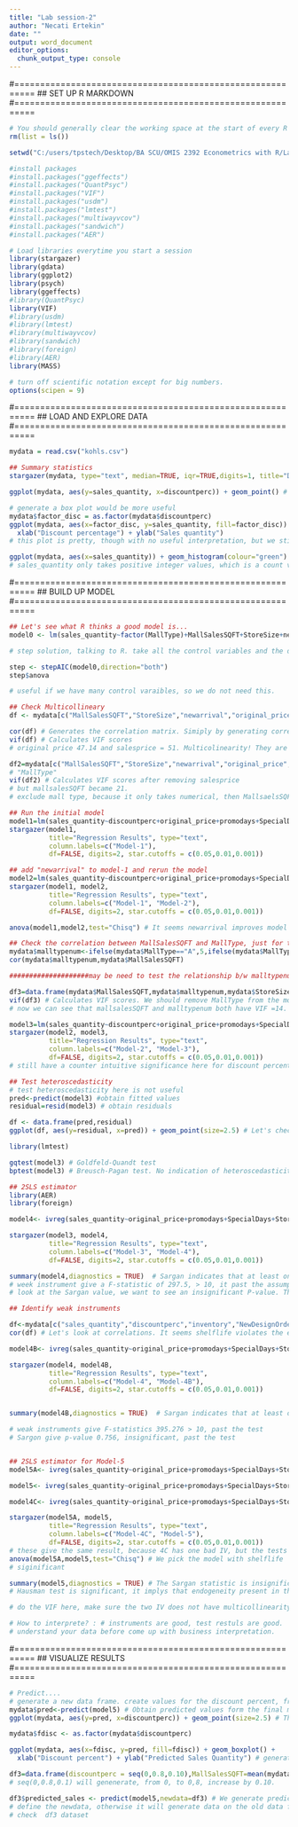 ---
title: "Lab session-2"
author: "Necati Ertekin"
date: ""
output: word_document
editor_options: 
  chunk_output_type: console
---
#==========================================================
## SET UP R MARKDOWN
#==========================================================
```{r}
# You should generally clear the working space at the start of every R session
rm(list = ls())

setwd("C:/users/tpstech/Desktop/BA SCU/OMIS 2392 Econometrics with R/Lab Sessions")

#install packages
#install.packages("ggeffects")
#install.packages("QuantPsyc")
#install.packages("VIF")
#install.packages("usdm")
#install.packages("lmtest")
#install.packages("multiwayvcov")
#install.packages("sandwich")
#install.packages("AER")

# Load libraries everytime you start a session
library(stargazer)
library(gdata)
library(ggplot2)
library(psych) 
library(ggeffects)
#library(QuantPsyc)
library(VIF)
#library(usdm)
#library(lmtest)
#library(multiwayvcov)
#library(sandwich)
#library(foreign)
#library(AER)
library(MASS)

# turn off scientific notation except for big numbers. 
options(scipen = 9)
```
#==========================================================
## LOAD AND EXPLORE DATA
#==========================================================
```{r}
mydata = read.csv("kohls.csv")

## Summary statistics
stargazer(mydata, type="text", median=TRUE, iqr=TRUE,digits=1, title="Descriptive Statistics")  

ggplot(mydata, aes(y=sales_quantity, x=discountperc)) + geom_point() # we can use the raw variable

# generate a box plot would be more useful 
mydata$factor_disc = as.factor(mydata$discountperc)
ggplot(mydata, aes(x=factor_disc, y=sales_quantity, fill=factor_disc)) + geom_boxplot() + 
  xlab("Discount percentage") + ylab("Sales quantity") 
# this plot is pretty, though with no useful interpretation, but we still include this because this provide additional confidence to prove to your audience. 

ggplot(mydata, aes(x=sales_quantity)) + geom_histogram(colour="green") # we can use the raw variable
# sales_quantity only takes positive integer values, which is a count varaible. but the data is normal distributed, which does not need to take the log transformation. 
```
#==========================================================
## BUILD UP MODEL
#==========================================================
```{r}
## Let's see what R thinks a good model is...
model0 <- lm(sales_quantity~factor(MallType)+MallSalesSQFT+StoreSize+newarrival+original_price+saleprice+discountperc+promodays+SpecialDays+shelflife+inventory+NewDesignOrders+CompetitorAvgDisc, data=mydata)

# step solution, talking to R. take all the control variables and the dependent variable, and tell me the correlations. R does it by removing a varaible and add it back and generates the chi-square for comparison. The R will give a final model with all the contraol variables that are correlated with the dependent variable. It doesn't mean it is a good model, but it is a clean start. 

step <- stepAIC(model0,direction="both")
step$anova

# useful if we have many control varaibles, so we do not need this. 

## Check Multicollineary
df <- mydata[c("MallSalesSQFT","StoreSize","newarrival","original_price","saleprice","discountperc","promodays","SpecialDays")]

cor(df) # Generates the correlation matrix. Simiply by generating correlation, >0.8 does not mean multicollinearity. They generate concerns, but still need VIF scores.  
vif(df) # Calculates VIF scores
# original price 47.14 and salesprice = 51. Multicolinearity! They are highly correlated. remove one. Remove sales Price. 

df2=mydata[c("MallSalesSQFT","StoreSize","newarrival","original_price","discountperc","promodays","SpecialDays")]
# "MallType"
vif(df2) # Calculates VIF scores after removing salesprice
# but mallsalesSQFT became 21. 
# exclude mall type, because it only takes numerical, then MallsaelsSQFT became 1. 

## Run the initial model
model1=lm(sales_quantity~discountperc+original_price+promodays+SpecialDays+MallSalesSQFT+StoreSize+factor(MallType),data=mydata)
stargazer(model1,  
          title="Regression Results", type="text", 
          column.labels=c("Model-1"),
          df=FALSE, digits=2, star.cutoffs = c(0.05,0.01,0.001)) 

## add "newarrival" to model-1 and rerun the model
model2=lm(sales_quantity~discountperc+original_price+promodays+SpecialDays+newarrival+MallSalesSQFT+StoreSize+factor(MallType),data=mydata)
stargazer(model1, model2, 
          title="Regression Results", type="text", 
          column.labels=c("Model-1", "Model-2"),
          df=FALSE, digits=2, star.cutoffs = c(0.05,0.01,0.001)) 

anova(model1,model2,test="Chisq") # It seems newarrival improves model fit, let's keep it in the model

## Check the correlation between MallSalesSQFT and MallType, just for the VIF purpose 
mydata$malltypenum<-ifelse(mydata$MallType=="A",5,ifelse(mydata$MallType=="B",4,ifelse(mydata$MallType=="C",3,ifelse(mydata$MallType=="D",2,1))))  # generate a new variable that includes all the factor variables into 1 variable. 
cor(mydata$malltypenum,mydata$MallSalesSQFT)

####################may be need to test the relationship b/w malltypenum and mallsalessqft! 

df3=data.frame(mydata$MallSalesSQFT,mydata$malltypenum,mydata$StoreSize,mydata$newarrival,mydata$original_price,mydata$discountperc,mydata$promodays,mydata$SpecialDays)
vif(df3) # Calculates VIF scores. We should remove MallType from the model
# now we can see that mallsalesSQFT and malltypenum both have VIF =14. have to remove one. remove the factor variable, because continuous variable always capture more information, a single continuous variable will be better. 

model3=lm(sales_quantity~discountperc+original_price+promodays+SpecialDays+newarrival+MallSalesSQFT+StoreSize,data=mydata)
stargazer(model2, model3, 
          title="Regression Results", type="text", 
          column.labels=c("Model-2", "Model-3"),
          df=FALSE, digits=2, star.cutoffs = c(0.05,0.01,0.001)) 
# still have a counter intuitive significance here for discount percentage. 

## Test heteroscedasticity
# test heteroscedasticity here is not useful 
pred<-predict(model3) #obtain fitted values
residual=resid(model3) # obtain residuals

df <- data.frame(pred,residual)
ggplot(df, aes(y=residual, x=pred)) + geom_point(size=2.5) # Let's check heteroscedasticity visually first. Do we observe heteroscedasticity?

library(lmtest)

gqtest(model3) # Goldfeld-Quandt test
bptest(model3) # Breusch-Pagan test. No indication of heteroscedasticity

## 2SLS estimator
library(AER)
library(foreign)

model4<- ivreg(sales_quantity~original_price+promodays+SpecialDays+StoreSize+MallSalesSQFT+newarrival+discountperc|inventory+NewDesignOrders+CompetitorAvgDisc+shelflife+original_price+promodays+SpecialDays+StoreSize+MallSalesSQFT+newarrival, data=mydata)  # gives 2SLS estimator

stargazer(model3, model4, 
          title="Regression Results", type="text", 
          column.labels=c("Model-3", "Model-4"),
          df=FALSE, digits=2, star.cutoffs = c(0.05,0.01,0.001)) 

summary(model4,diagnostics = TRUE)  # Sargan indicates that at least one instrument is not exogeonus
# week instrument give a F-statistic of 297.5, > 10, it past the assumption of relevant assumption.
# look at the Sargan value, we want to see an insignificant P-value. This Sargan test give significant P-value, hensce at least one instrument does not meat the exogeonus assumption. 

## Identify weak instruments

df<-mydata[c("sales_quantity","discountperc","inventory","NewDesignOrders","CompetitorAvgDisc","shelflife")]
cor(df) # Let's look at correlations. It seems shelflife violates the exogeneity assumption. It is highly correlated with the dependent variable

model4B<- ivreg(sales_quantity~original_price+promodays+SpecialDays+StoreSize+MallSalesSQFT+newarrival+discountperc|inventory+NewDesignOrders+CompetitorAvgDisc+original_price+promodays+SpecialDays+StoreSize+MallSalesSQFT+newarrival, data=mydata)  # gives 2SLS estimator

stargazer(model4, model4B, 
          title="Regression Results", type="text", 
          column.labels=c("Model-4", "Model-4B"),
          df=FALSE, digits=2, star.cutoffs = c(0.05,0.01,0.001)) 


summary(model4B,diagnostics = TRUE)  # Sargan indicates that at least one instrument is not exogeonus

# weak instruments give F-statistics 395.276 > 10, past the test
# Sargon give p-value 0.756, insignificant, past the test


## 2SLS estimator for Model-5
model5A<- ivreg(sales_quantity~original_price+promodays+SpecialDays+StoreSize+MallSalesSQFT+newarrival+discountperc|inventory+NewDesignOrders+original_price+promodays+SpecialDays+StoreSize+MallSalesSQFT+newarrival, data=mydata)  # model with 2 instruments (without shelflife)

model5<- ivreg(sales_quantity~original_price+promodays+SpecialDays+StoreSize+MallSalesSQFT+newarrival+shelflife+discountperc|inventory+NewDesignOrders+original_price+promodays+SpecialDays+StoreSize+MallSalesSQFT+newarrival+shelflife, data=mydata)  # we can add shelflife to the main model

model4C<- ivreg(sales_quantity~original_price+promodays+SpecialDays+StoreSize+MallSalesSQFT+newarrival+shelflife+discountperc|inventory+NewDesignOrders+CompetitorAvgDisc+original_price+promodays+SpecialDays+StoreSize+shelflife+MallSalesSQFT+newarrival, data=mydata)  # with shelf-life, and 3 IV

stargazer(model5A, model5, 
          title="Regression Results", type="text", 
          column.labels=c("Model-4C", "Model-5"),
          df=FALSE, digits=2, star.cutoffs = c(0.05,0.01,0.001)) 
# these give the same result, because 4C has one bad IV, but the tests did not catch, so the impact is neglegible. 
anova(model5A,model5,test="Chisq") # We pick the model with shelflife
# siginificant 

summary(model5,diagnostics = TRUE) # The Sargan statistic is insignificant. The Weak instrument is significant. Together, they imply that our instruments are good. Since Hausman test is significant, we choose the 2SLS model over the OLS model.
# Hausman test is significant, it implys that endogeneity present in the OLS model, use 2SLS. 

# do the VIF here, make sure the two IV does not have multicollinearity. 

# How to interprete? : # instruments are good, test restuls are good. 
# understand your data before come up with business interpretation. 
```

#==========================================================
## VISUALIZE RESULTS
#==========================================================
```{r}
# Predict....
# generate a new data frame. create values for the discount percent, from 0 to 0.8, increase this obs by 0.1 unit. will end up with 9 observations. for other variables, set them to a constant value. The most logic constant value is the avg.  
mydata$pred<-predict(model5) # Obtain predicted values form the final model
ggplot(mydata, aes(y=pred, x=discountperc)) + geom_point(size=2.5) # This is not a good plot as discountperc is a discrete variable

mydata$fdisc <- as.factor(mydata$discountperc)

ggplot(mydata, aes(x=fdisc, y=pred, fill=fdisc)) + geom_boxplot() + 
  xlab("Discount percent") + ylab("Predicted Sales Quantity") # generates boxplot

df3=data.frame(discountperc = seq(0,0.8,0.10),MallSalesSQFT=mean(mydata$MallSalesSQFT),StoreSize=mean(mydata$StoreSize),newarrival=mean(mydata$newarrival),original_price=mean(mydata$original_price),promodays=mean(mydata$promodays),SpecialDays=mean(mydata$SpecialDays),shelflife=mean(mydata$shelflife),inventory=mean(mydata$inventory),NewDesignOrders=mean(mydata$NewDesignOrders)) # We generate a new dataframe with all variables set at their means except the variable discountperc. 
# seq(0,0.8,0.1) will genenerate, from 0, to 0,8, increase by 0.10. 

df3$predicted_sales <- predict(model5,newdata=df3) # We generate predicted values for the new dataset
# define the newdata, otherwise it will generate data on the old data frame. 
# check  df3 dataset 



```

